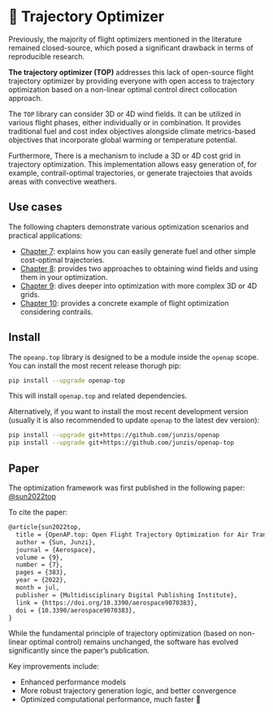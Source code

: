 # 🦸 Trajectory Optimizer


Previously, the majority of flight optimizers mentioned in the literature remained closed-source, which posed a significant drawback in terms of reproducible research.

**The trajectory optimizer (TOP)** addresses this lack of open-source flight trajectory optimizer by providing everyone with open access to trajectory optimization based on a non-linear optimal control direct collocation approach. 

The `TOP` library can consider 3D or 4D wind fields. It can be utilized in various flight phases, either individually or in combination. It provides traditional fuel and cost index objectives alongside climate metrics-based objectives that incorporate global warming or temperature potential. 

Furthermore, There is a mechanism to include a 3D or 4D cost grid in trajectory optimization. This implementation allows easy generation of, for example, contrail-optimal trajectories, or generate trajectoies that avoids areas with convective weathers.


## Use cases

The following chapters demonstrate various optimization scenarios and practical applications:


- [Chapter 7](optimize-basic.qmd): explains how you can easily generate fuel and other simple cost-optimal trajectories.
- [Chapter 8](optimize-wind.qmd): provides two approaches to obtaining wind fields and using them in your optimization.
- [Chapter 9](optimize-costgrid.qmd): dives deeper into optimization with more complex 3D or 4D grids.
- [Chapter 10](optimize-contrail.qmd): provides a concrete example of flight optimization considering contrails.



## Install

The `opeanp.top` library is designed to be a module inside the `openap` scope. You can install the most recent release thorugh pip:

```sh
pip install --upgrade openap-top
```

This will install `openap.top` and related dependencies. 

Alternatively, if you want to install the most recent development version (usually it is also recommended to update `openap` to the latest dev version):

```sh
pip install --upgrade git+https://github.com/junzis/openap
pip install --upgrade git+https://github.com/junzis/openap-top
```


## Paper

The optimization framework was first published in the following paper:
[@sun2022top](https://doi.org/10.3390/aerospace9070383)

To cite the paper:

```tex
@article{sun2022top,
  title = {OpenAP.top: Open Flight Trajectory Optimization for Air Transport and Sustainability Research},
  author = {Sun, Junzi},
  journal = {Aerospace},
  volume = {9},
  number = {7},
  pages = {383},
  year = {2022},
  month = jul,
  publisher = {Multidisciplinary Digital Publishing Institute},
  link = {https://doi.org/10.3390/aerospace9070383},
  doi = {10.3390/aerospace9070383},
}
```


:::{.callout-caution}
While the fundamental principle of trajectory optimization (based on non-linear optimal control) remains unchanged, the software has evolved significantly since the paper's publication.

Key improvements include:

- Enhanced performance models
- More robust trajectory generation logic, and better convergence
- Optimized computational performance, much faster 🚀
:::